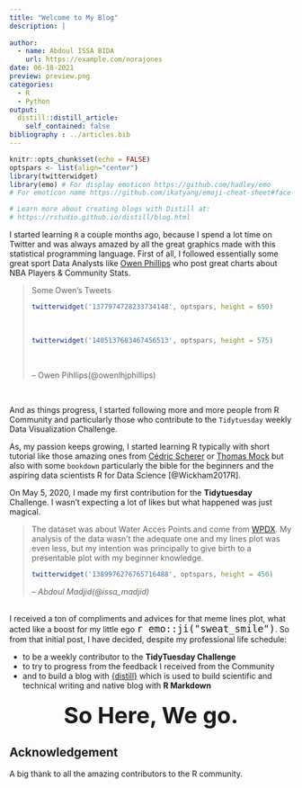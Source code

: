 ```yaml
---
title: "Welcome to My Blog"
description: |
 
author:
  - name: Abdoul ISSA BIDA 
    url: https://example.com/norajones
date: 06-18-2021
preview: preview.png
categories: 
  - R 
  - Python
output:
  distill::distill_article:
    self_contained: false
bibliography : ../articles.bib
---
```


```r
knitr::opts_chunk$set(echo = FALSE)
optspars <- list(align="center")
library(twitterwidget)
library(emo) # For display emoticon https://github.com/hadley/emo
# For emoticon name https://github.com/ikatyang/emoji-cheat-sheet#face-smiling 

# Learn more about creating blogs with Distill at:
# https://rstudio.github.io/distill/blog.html

```

I  started learning `R` a couple months ago, because I spend a lot time on Twitter and was always amazed by  all the great graphics  made with this statistical programming language. 
First of all, I followed essentially some great sport Data Analysts like [Owen Phillips](https://twitter.com/owenlhjphillips) who post great charts about NBA Players & Community Stats. 

<blockquote>
<p>Some Owen's Tweets</p>
<div>
```r
twitterwidget('1377974728233734148', optspars, height = 650)
```
</div><br>

<div>
```r
twitterwidget('1405137683467456513', optspars, height = 575)
```
</div><br>

-- Owen Pihllips(\@owenlhjphillips)
</blockquote>
<br>

And as things progress, I started following more and more people from R Community and particularly those who contribute to the `Tidytuesday` weekly Data Visualization Challenge.

As, my passion keeps growing, I started learning R typically with short tutorial like those amazing ones from [Cédric Scherer](https://www.cedricscherer.com/2019/08/05/a-ggplot2-tutorial-for-beautiful-plotting-in-r/?s=09) or [Thomas Mock](https://themockup.blog/) but also with some `bookdown` particularly the bible  for the beginners and the aspiring data scientists R for Data Science [@Wickham2017R].


On May 5, 2020, I made my first contribution for the **Tidytuesday** Challenge. I wasn't expecting a lot of likes but what happened was just magical.

<blockquote>
The dataset was about Water Acces Points and come from [WPDX](https://www.waterpointdata.org/). 
My analysis of the data wasn't the adequate one and my lines plot was even less, but my intention was principally to give birth to a presentable plot with my beginner knowledge.

```r
twitterwidget('1389976276765716488', optspars, height = 450)
```
-- <cite>Abdoul Madjid(\@issa_madjid)</cite>
</blockquote>
<br>
I received a ton of compliments and advices for that meme lines plot, what acted like a boost for my little ego <span style ="font-size: 1.25rem">`r emo::ji("sweat_smile")`</span>. So from that initial post, I have decided, despite my professional life schedule:

- to be a  weekly contributor to the **TidyTuesday Challenge** 
- to try to progress from the feedback I received from the Community
- and to build a blog with [{distill}](https://rstudio.github.io/distill/) which is used to build scientific and technical writing and native blog with **R Markdown**



<div style = "margin-top: 20px;text-align:center;font-weight:bold; font-size : 2.5rem !important;">So Here, We go. </div>

## Acknowledgement {.appendix}
A big thank to all the amazing contributors to the R community.
